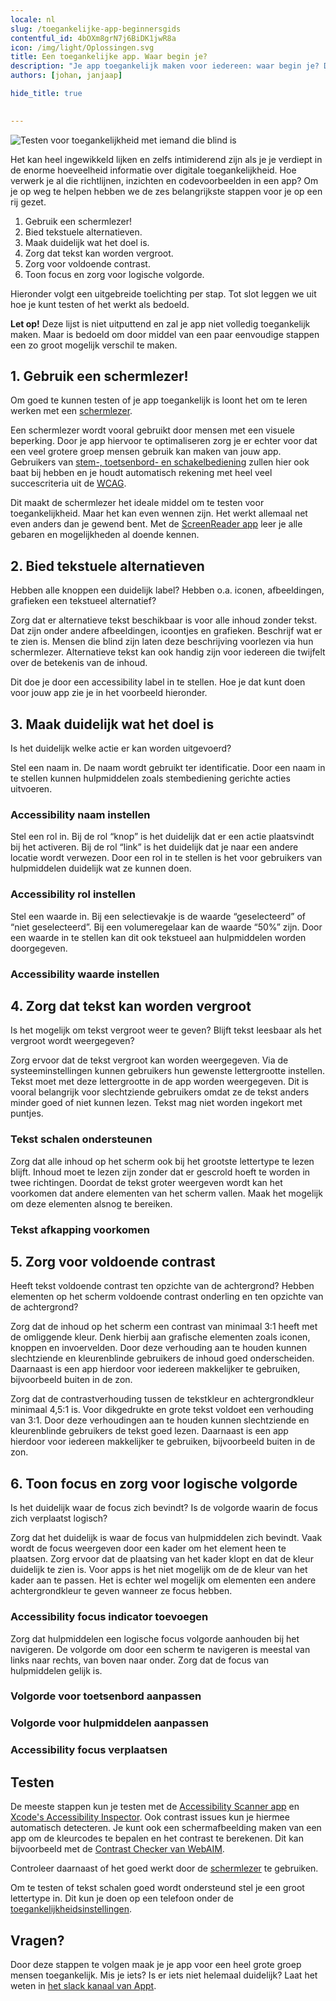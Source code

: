 ```yaml
---
locale: nl
slug: /toegankelijke-app-beginnersgids
contentful_id: 4bOXm8grN7j6BiDK1jwR8a
icon: /img/light/Oplossingen.svg
title: Een toegankelijke app. Waar begin je?
description: "Je app toegankelijk maken voor iedereen: waar begin je? Dit zijn de eerste zes stappen om te nemen."
authors: [johan, janjaap]

hide_title: true

	
---
```


<Hero
  title="Een toegankelijke app. Waar begin je?"
  introText="Je app toegankelijk maken voor iedereen: waar begin je? Hieronder volgen de belangrijkste stappen die je helpen om je app bruikbaar te maken voor een zo groot mogelijke groep mensen, waaronder mensen met een beperking. 
"
/>

<Image src="/img/light/usability-testing.71ee77e.jpg" alt="Testen voor toegankelijkheid met iemand die blind is"/>

Het kan heel ingewikkeld lijken en zelfs intimiderend zijn als je je verdiept in de enorme hoeveelheid informatie over digitale toegankelijkheid. Hoe verwerk je al die richtlijnen, inzichten en codevoorbeelden in een app? Om je op weg te helpen hebben we de zes belangrijkste stappen voor je op een rij gezet. 

1. Gebruik een schermlezer!
2. Bied tekstuele alternatieven.
3. Maak duidelijk wat het doel is.
4. Zorg dat tekst kan worden vergroot.
5. Zorg voor voldoende contrast.
6. Toon focus en zorg voor logische volgorde.

Hieronder volgt een uitgebreide toelichting per stap. Tot slot leggen we uit hoe je kunt testen of het werkt als bedoeld.

**Let op!** Deze lijst is niet uitputtend en zal je app niet volledig toegankelijk maken. Maar is bedoeld om door middel van een paar eenvoudige stappen een zo groot mogelijk verschil te maken.

## 1. Gebruik een schermlezer!

Om goed te kunnen testen of je app toegankelijk is loont het om te leren werken met een [schermlezer](/nl/stats/schermlezer). 

Een schermlezer wordt vooral gebruikt door mensen met een visuele beperking. Door je app hiervoor  te optimaliseren zorg je er echter voor dat een veel grotere groep mensen gebruik kan maken van jouw app. Gebruikers van [stem-, toetsenbord- en schakelbediening](/nl/artikelen/hulpmiddelen) zullen hier ook baat bij hebben en je houdt automatisch rekening met heel veel succescriteria uit de [WCAG](/nl/richtlijnen/wcag).

Dit maakt de schermlezer het ideale middel om te testen voor toegankelijkheid. Maar het kan even wennen zijn. Het werkt allemaal net even anders dan je gewend bent. Met de [ScreenReader app](https://screenreader.app/) leer je alle gebaren en mogelijkheden al doende kennen.

## 2. Bied tekstuele alternatieven

Hebben alle knoppen een duidelijk label? Hebben o.a. iconen, afbeeldingen, grafieken een tekstueel alternatief? 

Zorg dat er alternatieve tekst beschikbaar is voor alle inhoud zonder tekst. Dat zijn onder andere afbeeldingen, icoontjes en grafieken. Beschrijf wat er te zien is. Mensen die blind zijn laten deze beschrijving voorlezen via hun schermlezer. Alternatieve tekst kan ook handig zijn voor iedereen die twijfelt over de betekenis van de inhoud.

Dit doe je door een accessibility label in te stellen. Hoe je dat kunt doen voor jouw app zie je in het voorbeeld hieronder.

<CodeSample id="accessibility-label" locale="nl"/>

## 3. Maak duidelijk wat het doel is

Is het duidelijk welke actie er kan worden uitgevoerd? 

Stel een naam in. De naam wordt gebruikt ter identificatie. Door een naam in te stellen kunnen hulpmiddelen zoals stembediening gerichte acties uitvoeren.

### Accessibility naam instellen

<CodeSample id="accessibility-name" locale="nl"/>

Stel een rol in. Bij de rol “knop” is het duidelijk dat er een actie plaatsvindt bij het activeren. Bij de rol “link” is het duidelijk dat je naar een andere locatie wordt verwezen. Door een rol in te stellen is het voor gebruikers van hulpmiddelen duidelijk wat ze kunnen doen.

### Accessibility rol instellen

<CodeSample id="accessibility-role" locale="nl"/>

Stel een waarde in. Bij een selectievakje is de waarde “geselecteerd” of “niet geselecteerd”. Bij een volumeregelaar kan de waarde “50%” zijn. Door een waarde in te stellen kan dit ook tekstueel aan hulpmiddelen worden doorgegeven.

### Accessibility waarde instellen

<CodeSample id="accessibility-value" locale="nl"/>

## 4. Zorg dat tekst kan worden vergroot

Is het mogelijk om tekst vergroot weer te geven? Blijft tekst leesbaar als het vergroot wordt weergegeven?

Zorg ervoor dat de tekst vergroot kan worden weergegeven. Via de systeeminstellingen kunnen gebruikers hun gewenste lettergrootte instellen. Tekst moet met deze lettergrootte in de app worden weergegeven. Dit is vooral belangrijk voor slechtziende gebruikers omdat ze de tekst anders minder goed of niet kunnen lezen. Tekst mag niet worden ingekort met puntjes.

### Tekst schalen ondersteunen

<CodeSample id="text-scale" locale="nl"/>

Zorg dat alle inhoud op het scherm ook bij het grootste lettertype te lezen blijft. Inhoud moet te lezen zijn zonder dat er gescrold hoeft te worden in twee richtingen. Doordat de tekst groter weergeven wordt kan het voorkomen dat andere elementen van het scherm vallen. Maak het mogelijk om deze elementen alsnog te bereiken.

### Tekst afkapping voorkomen

<CodeSample id="text-truncation" locale="nl"/>

## 5. Zorg voor voldoende contrast

Heeft tekst voldoende contrast ten opzichte van de achtergrond? Hebben elementen op het scherm voldoende contrast onderling en ten opzichte van de achtergrond?

Zorg dat de inhoud op het scherm een contrast van minimaal 3:1 heeft met de omliggende kleur. Denk hierbij aan grafische elementen zoals iconen, knoppen en invoervelden. Door deze verhouding aan te houden kunnen slechtziende en kleurenblinde gebruikers de inhoud goed onderscheiden. Daarnaast is een app hierdoor voor iedereen makkelijker te gebruiken, bijvoorbeeld buiten in de zon.

Zorg dat de contrastverhouding tussen de tekstkleur en achtergrondkleur minimaal 4,5:1 is. Voor dikgedrukte en grote tekst voldoet een verhouding van 3:1. Door deze verhoudingen aan te houden kunnen slechtziende en kleurenblinde gebruikers de tekst goed lezen. Daarnaast is een app hierdoor voor iedereen makkelijker te gebruiken, bijvoorbeeld buiten in de zon.

## 6. Toon focus en zorg voor logische volgorde

Is het duidelijk waar de focus zich bevindt? Is de volgorde waarin de focus zich verplaatst logisch?

Zorg dat het duidelijk is waar de focus van hulpmiddelen zich bevindt. Vaak wordt de focus weergeven door een kader om het element heen te plaatsen. Zorg ervoor dat de plaatsing van het kader klopt en dat de kleur duidelijk te zien is. Voor apps is het niet mogelijk om de de kleur van het kader aan te passen. Het is echter wel mogelijk om elementen een andere achtergrondkleur te geven wanneer ze focus hebben.

### Accessibility focus indicator toevoegen

<CodeSample id="accessibility-focus-indicator" locale="nl"/>

Zorg dat hulpmiddelen een logische focus volgorde aanhouden bij het navigeren. De volgorde om door een scherm te navigeren is meestal van links naar rechts, van boven naar onder. Zorg dat de focus van hulpmiddelen gelijk is. 

### Volgorde voor toetsenbord aanpassen

<CodeSample id="keyboard-order" locale="nl"/>

### Volgorde voor hulpmiddelen aanpassen

<CodeSample id="accessibility-order" locale="nl"/>

### Accessibility focus verplaatsen

<CodeSample id="accessibility-focus" locale="nl"/>

## Testen

De meeste stappen kun je testen met de [Accessibility Scanner app](https://developer.android.com/guide/topics/ui/accessibility/testing#accessibility-scanner) en [Xcode's Accessibility Inspector](https://developer.apple.com/library/archive/documentation/Accessibility/Conceptual/AccessibilityMacOSX/OSXAXTestingApps.html). Ook contrast issues kun je hiermee  automatisch detecteren. Je kunt ook een schermafbeelding maken van een app om de kleurcodes te bepalen en het contrast te berekenen. Dit kan bijvoorbeeld met de [Contrast Checker van WebAIM](https://webaim.org/resources/contrastchecker/). 

Controleer daarnaast of het goed werkt door de [schermlezer](https://appt-production-o4ale4roda-ez.a.run.app/nl/stats/schermlezer) te gebruiken.

Om te testen of tekst schalen goed wordt ondersteund stel je een groot lettertype in. Dit kun je doen op een telefoon onder de [toegankelijkheidsinstellingen](/nl/stats/lettergrootte).

## Vragen?

Door deze stappen te volgen maak je je app voor een heel grote groep mensen toegankelijk. Mis je iets? Is er iets niet helemaal duidelijk? Laat het weten in [het slack kanaal van Appt](https://appt.li/slack).
